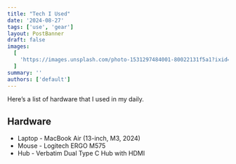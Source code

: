 ```yaml
---
title: "Tech I Used"
date: '2024-08-27'
tags: ['use', 'gear']
layout: PostBanner
draft: false
images:
  [
    'https://images.unsplash.com/photo-1531297484001-80022131f5a1?ixid=MnwxMjA3fDB8MHxwaG90by1wYWdlfHx8fGVufDB8fHx8&ixlib=rb-1.2.1&auto=format&fit=crop&w=1307&q=80',
  ]
summary: ''
authors: ['default']
---
```


Here’s a list of hardware that I used in my daily.

## Hardware

- Laptop - MacBook Air (13-inch, M3, 2024)
- Mouse - Logitech ERGO M575
- Hub - Verbatim Dual Type C Hub with HDMI